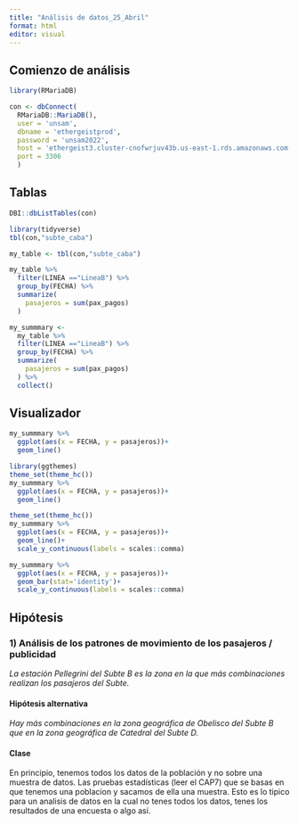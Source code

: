 ```yaml
---
title: "Análisis de datos_25_Abril"
format: html
editor: visual
---
```


## Comienzo de análisis

```r
library(RMariaDB)

con <- dbConnect(
  RMariaDB::MariaDB(),
  user = 'unsam',
  dbname = 'ethergeistprod',
  password = 'unsam2022',
  host = 'ethergeist3.cluster-cnofwrjuv43b.us-east-1.rds.amazonaws.com',
  port = 3306
  ) 
```

## Tablas

```r
DBI::dbListTables(con)
```

```r
library(tidyverse)
tbl(con,"subte_caba")
```

```r
my_table <- tbl(con,"subte_caba")

my_table %>%
  filter(LINEA =="LineaB") %>%
  group_by(FECHA) %>%
  summarize(
    pasajeros = sum(pax_pagos)
  )
```

```r
my_summmary <- 
  my_table %>%
  filter(LINEA =="LineaB") %>%
  group_by(FECHA) %>% 
  summarize(
    pasajeros = sum(pax_pagos)
  ) %>% 
  collect()
```

## Visualizador

```r
my_summmary %>% 
  ggplot(aes(x = FECHA, y = pasajeros))+
  geom_line()
```

```r
library(ggthemes)
theme_set(theme_hc())
my_summmary %>%
  ggplot(aes(x = FECHA, y = pasajeros))+
  geom_line()
```

```r
theme_set(theme_hc())
my_summmary %>% 
  ggplot(aes(x = FECHA, y = pasajeros))+
  geom_line()+
  scale_y_continuous(labels = scales::comma)
```

```r
my_summmary %>%
  ggplot(aes(x = FECHA, y = pasajeros))+
  geom_bar(stat='identity')+
  scale_y_continuous(labels = scales::comma)
```

## Hipótesis

### 1) Análisis de los patrones de movimiento de los pasajeros / publicidad

*La estación Pellegrini del Subte B es la zona en la que más combinaciones realizan los pasajeros del Subte.*

#### Hipótesis alternativa

*Hay más combinaciones en la zona geográfica de Obelisco del Subte B que en la zona geográfica de Catedral del Subte D.*

#### Clase

En principio, tenemos todos los datos de la población y no sobre una muestra de datos. Las pruebas estadísticas (leer el CAP7) que se basas en que tenemos una poblacion y sacamos de ella una muestra. Esto es lo tipico para un analisis de datos en la cual no tenes todos los datos, tenes los resultados de una encuesta o algo así.
